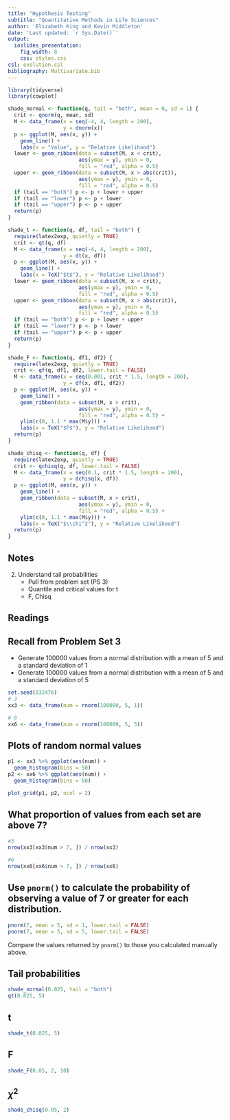 ```yaml
---
title: "Hypothesis Testing"
subtitle: "Quantitative Methods in Life Sciences"
author: 'Elizabeth King and Kevin Middleton'
date: 'Last updated: `r Sys.Date()`'
output:
  ioslides_presentation:
    fig_width: 8
    css: styles.css
csl: evolution.csl
bibliography: Multivariate.bib
---
```


```r
library(tidyverse)
library(cowplot)
```

```r
shade_normal <- function(q, tail = "both", mean = 0, sd = 1) {
  crit <- qnorm(q, mean, sd)
  M <- data_frame(x = seq(-4, 4, length = 200),
                  y = dnorm(x))
  p <- ggplot(M, aes(x, y)) +
    geom_line() +
    labs(x = "Value", y = "Relative Likelihood")
  lower <- geom_ribbon(data = subset(M, x < crit),
                       aes(ymax = y), ymin = 0,
                       fill = "red", alpha = 0.5)
  upper <- geom_ribbon(data = subset(M, x > abs(crit)),
                       aes(ymax = y), ymin = 0,
                       fill = "red", alpha = 0.5)
  if (tail == "both") p <- p + lower + upper
  if (tail == "lower") p <- p + lower
  if (tail == "upper") p <- p + upper
  return(p)
}

shade_t <- function(q, df, tail = "both") {
  require(latex2exp, quietly = TRUE)
  crit <- qt(q, df)
  M <- data_frame(x = seq(-4, 4, length = 200),
                  y = dt(x, df))
  p <- ggplot(M, aes(x, y)) +
    geom_line() +
    labs(x = TeX("$t$"), y = "Relative Likelihood")
  lower <- geom_ribbon(data = subset(M, x < crit),
                       aes(ymax = y), ymin = 0,
                       fill = "red", alpha = 0.5)
  upper <- geom_ribbon(data = subset(M, x > abs(crit)),
                       aes(ymax = y), ymin = 0,
                       fill = "red", alpha = 0.5)
  if (tail == "both") p <- p + lower + upper
  if (tail == "lower") p <- p + lower
  if (tail == "upper") p <- p + upper
  return(p)
}

shade_F <- function(q, df1, df2) {
  require(latex2exp, quietly = TRUE)
  crit <- qf(q, df1, df2, lower.tail = FALSE)
  M <- data_frame(x = seq(0.001, crit * 1.5, length = 200),
                  y = df(x, df1, df2))
  p <- ggplot(M, aes(x, y)) +
    geom_line() +
    geom_ribbon(data = subset(M, x > crit),
                       aes(ymax = y), ymin = 0,
                       fill = "red", alpha = 0.5) +
    ylim(c(0, 1.1 * max(M$y))) +
    labs(x = TeX("$F$"), y = "Relative Likelihood")
  return(p)
}

shade_chisq <- function(q, df) {
  require(latex2exp, quietly = TRUE)
  crit <- qchisq(q, df, lower.tail = FALSE)
  M <- data_frame(x = seq(0.1, crit * 1.5, length = 200),
                  y = dchisq(x, df))
  p <- ggplot(M, aes(x, y)) +
    geom_line() +
    geom_ribbon(data = subset(M, x > crit),
                       aes(ymax = y), ymin = 0,
                       fill = "red", alpha = 0.5) +
    ylim(c(0, 1.1 * max(M$y))) +
    labs(x = TeX("$\\chi^2"), y = "Relative Likelihood")
  return(p)
}
```

## Notes

2. Understand tail probabilities
    - Pull from problem set (PS 3)
    - Quantile and critical values for t
    - F, Chisq

## Readings

## Recall from Problem Set 3

- Generate 100000 values from a normal distribution with a mean of 5 and a standard deviation of 1
- Generate 100000 values from a normal distribution with a mean of 5 and a standard deviation of 5

```r
set.seed(832476)
# 3
xx3 <- data_frame(num = rnorm(100000, 5, 1))

# 6
xx6 <- data_frame(num = rnorm(100000, 5, 5))
```

## Plots of random normal values

```r
p1 <- xx3 %>% ggplot(aes(num)) +
  geom_histogram(bins = 50)
p2 <- xx6 %>% ggplot(aes(num)) +
  geom_histogram(bins = 50)

plot_grid(p1, p2, ncol = 2)
```


## What proportion of values from each set are above 7?

```r
#3 
nrow(xx3[xx3$num > 7, ]) / nrow(xx3)

#6
nrow(xx6[xx6$num > 7, ]) / nrow(xx6)
```

## Use `pnorm()` to calculate the probability of observing a value of 7 or greater for each distribution.

```r
pnorm(7, mean = 5, sd = 1, lower.tail = FALSE)
pnorm(7, mean = 5, sd = 5, lower.tail = FALSE)
```

Compare the values returned by `pnorm()` to those you calculated manually above.

## Tail probabilities

```r
shade_normal(0.025, tail = "both")
qt(0.025, 5)
```

## t

```r
shade_t(0.025, 5)
```

## F

```r
shade_F(0.05, 2, 10)
```

## $\chi^2$

```r
shade_chisq(0.05, 2)
```

